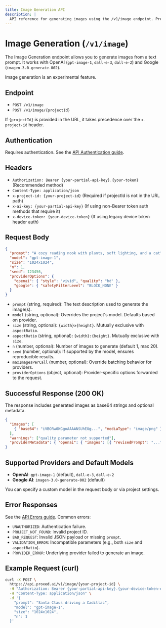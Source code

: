 ```yaml
---
title: Image Generation API
description: |
  API reference for generating images using the /v1/image endpoint. Provide a text prompt to generate one or more images with OpenAI or Google providers.
---
```


# Image Generation (`/v1/image`)

The Image Generation endpoint allows you to generate images from a text prompt. It works with OpenAI (`gpt-image-1`, `dall-e-3`, `dall-e-2`) and Google (`imagen-3.0-generate-002`).

<Note type="warning">Image generation is an experimental feature.</Note>

## Endpoint

- `POST /v1/image`
- `POST /v1/image/{projectId}`

If `{projectId}` is provided in the URL, it takes precedence over the `x-project-id` header.

## Authentication

Requires authentication. See the [API Authentication guide](/docs/authentication).

## Headers

- `Authorization: Bearer {your-partial-api-key}.{your-token}` (Recommended method)
- `Content-Type: application/json`
- `x-project-id: {your-project-id}` (Required if projectId is not in the URL path)
- `x-ai-key: {your-partial-api-key}` (If using non-Bearer token auth methods that require it)
- `x-device-token: {your-device-token}` (If using legacy device token header auth)

## Request Body

```json
{
  "prompt": "A cozy reading nook with plants, soft lighting, and a cat",
  "model": "gpt-image-1",
  "size": "1024x1024",
  "n": 1,
  "seed": 123456,
  "providerOptions": {
    "openai": { "style": "vivid", "quality": "hd" },
    "google": { "safetyFilterLevel": "BLOCK_NONE" }
  }
}
```

- `prompt` (string, required): The text description used to generate the image(s).
- `model` (string, optional): Overrides the project's model. Defaults based on provider.
- `size` (string, optional): `{width}x{height}`. Mutually exclusive with `aspectRatio`.
- `aspectRatio` (string, optional): `{width}:{height}`. Mutually exclusive with `size`.
- `n` (number, optional): Number of images to generate (default 1, max 20).
- `seed` (number, optional): If supported by the model, ensures reproducible results.
- `maxImagesPerCall` (number, optional): Override batching behavior for providers.
- `providerOptions` (object, optional): Provider-specific options forwarded to the request.

## Successful Response (200 OK)

The response includes generated images as base64 strings and optional metadata.

```json
{
  "images": [
    { "base64": "iVBORw0KGgoAAAANSUhEUg...", "mediaType": "image/png" }
  ],
  "warnings": ["quality parameter not supported"],
  "providerMetadata": { "openai": { "images": [{ "revisedPrompt": "..." }] } }
}
```

## Supported Providers and Default Models

- **OpenAI**: `gpt-image-1` (default), `dall-e-3`, `dall-e-2`
- **Google AI**: `imagen-3.0-generate-002` (default)

You can specify a custom model in the request body or via project settings.

## Error Responses

See the [API Errors guide](/api-errors). Common errors:
- `UNAUTHORIZED`: Authentication failure.
- `PROJECT_NOT_FOUND`: Invalid project ID.
- `BAD_REQUEST`: Invalid JSON payload or missing `prompt`.
- `VALIDATION_ERROR`: Incompatible parameters (e.g., both `size` and `aspectRatio`).
- `PROVIDER_ERROR`: Underlying provider failed to generate an image.

## Example Request (curl)

```bash
curl -X POST \
  https://api.proxed.ai/v1/image/{your-project-id} \
  -H "Authorization: Bearer {your-partial-api-key}.{your-device-token-or-test-key}" \
  -H "Content-Type: application/json" \
  -d '{
    "prompt": "Santa Claus driving a Cadillac",
    "model": "gpt-image-1",
    "size": "1024x1024",
    "n": 1
  }'
```